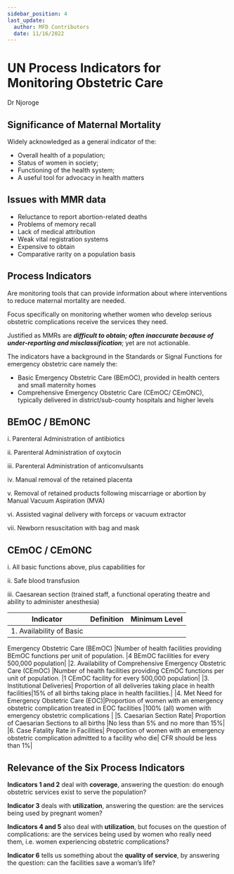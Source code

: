 ```yaml
---
sidebar_position: 4
last_update:
  author: MFD Contributors
  date: 11/16/2022
---
```


# UN Process Indicators for Monitoring Obstetric Care

Dr Njoroge

## Significance of Maternal Mortality

Widely acknowledged as a general indicator of the:

- Overall health of a population;
- Status of women in society;
- Functioning of the health system;
- A useful tool for advocacy in health matters

## Issues with MMR data

- Reluctance to report abortion-related deaths
- Problems of memory recall
- Lack of medical attribution
- Weak vital registration systems
- Expensive to obtain
- Comparative rarity on a population basis

## Process Indicators

Are monitoring tools that can provide information about where interventions to
reduce maternal mortality are needed.

Focus specifically on monitoring whether women who develop serious obstetric
complications receive the services they need.

Justified as MMRs are **_difficult to obtain; often inaccurate because of under-reporting and misclassification_**; yet are not actionable.

The indicators have a background in the Standards or Signal Functions for emergency
obstetric care namely the:

- Basic Emergency Obstetric Care (BEmOC), provided in
  health centers and small maternity homes
- Comprehensive Emergency Obstetric Care (CEmOC/ CEmONC), typically delivered in district/sub-county hospitals and higher levels

## BEmOC / BEmONC

i. Parenteral Administration of antibiotics

ii. Parenteral Administration of oxytocin

iii. Parenteral Administration of anticonvulsants

iv. Manual removal of the retained placenta

v. Removal of retained products following miscarriage or abortion by Manual Vacuum Aspiration (MVA)

vi. Assisted vaginal delivery with forceps or vacuum extractor

vii. Newborn resuscitation with bag and mask

## CEmOC / CEmONC

i. All basic functions above, plus capabilities for

ii. Safe blood transfusion

iii. Caesarean section (trained staff, a functional operating theatre and ability to administer anesthesia)

| Indicator                | Definition | Minimum Level |
| ------------------------ | ---------- | ------------- |
| 1. Availability of Basic |

Emergency Obstetric
Care (BEmOC)
|Number of health facilities
providing BEmOC functions
per unit of population.
|4 BEmOC facilities for every
500,000 population|
|2. Availability of
Comprehensive
Emergency Obstetric
Care (CEmOC)
|Number of health facilities
providing CEmOC functions
per unit of population.
|1 CEmOC facility for every
500,000 population|
|3. Institutional Deliveries| Proportion of all deliveries
taking place in health facilities|15% of all births taking place
in health facilities.|
|4. Met Need for
Emergency Obstetric
Care (EOC)|Proportion of women with an
emergency obstetric
complication treated in EOC
facilities
|100% (all) women with
emergency obstetric
complications
|
|5. Caesarian Section Rate| Proportion of Caesarian
Sections to all births
|No less than 5% and no more
than 15%|
|6. Case Fatality Rate in
Facilities|
Proportion of women with an
emergency obstetric
complication admitted to a
facility who die|
CFR should be less than 1%|

## Relevance of the Six Process Indicators

**Indicators 1 and 2** deal with **coverage**, answering the question: do enough obstetric services
exist to serve the population?

**Indicator 3** deals with **utilization**, answering the question: are the services being used by
pregnant women?

**Indicators 4 and 5** also deal with **utilization**, but focuses on the question of complications: are
the services being used by women who really need them, i.e. women experiencing obstetric
complications?

**Indicator 6** tells us something about the **quality of service**, by answering the question:
can the facilities save a woman’s life?
